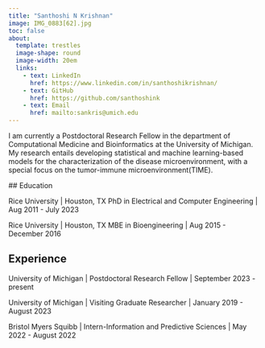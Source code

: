 ```yaml
---
title: "Santhoshi N Krishnan"
image: IMG_0883[62].jpg
toc: false
about: 
  template: trestles
  image-shape: round
  image-width: 20em
  links:
    - text: LinkedIn
      href: https://www.linkedin.com/in/santhoshikrishnan/
    - text: GitHub
      href: https://github.com/santhoshink
    - text: Email
      href: mailto:sankris@umich.edu
---
```


I am currently a Postdoctoral Research Fellow in the department of Computational Medicine and Bioinformatics at the University of Michigan. My research entails developing statistical and machine learning-based models for the characterization of the disease microenvironment, with a special focus on the tumor-immune microenvironment(TIME).

\## Education

Rice University \| Houston, TX
PhD in Electrical and Computer Engineering \| Aug 2011 - July 2023

Rice University \| Houston, TX
MBE in Bioengineering \| Aug 2015 - December 2016

## Experience

University of Michigan \| Postdoctoral Research Fellow \| September 2023 - present

University of Michigan \| Visiting Graduate Researcher \| January 2019 - August 2023

Bristol Myers Squibb \| Intern-Information and Predictive Sciences \| May 2022 - August 2022

```{}
```
